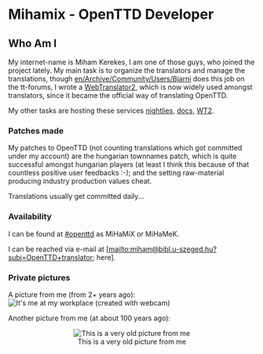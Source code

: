 =Mihamix - OpenTTD Developer=

== Who Am I ==
My internet-name is Miham Kerekes, I am one of those guys, who joined the project lately. My main task is to organize the translators and manage the translations, though [[en/Archive/Community/Users/Bjarni]] does this job on the tt-forums, I wrote a [http://translator2.openttd.org/ WebTranslator2], which is now widely used amongst translators, since it became the official way of translating OpenTTD.

My other tasks are hosting these services [http://nightly.openttd.org/ nightlies], [http://docs.openttd.org/ docs], [http://translator2.openttd.org WT2].

=== Patches made ===
My patches to OpenTTD (not counting translations which got committed under my account) are the hungarian townnames patch, which is quite successful amongst hungarian players (at least I think this because of that countless positive user feedbacks :-); and the setting raw-material producing industry production values cheat.

Translations usually get committed daily...

=== Availability ===
I can be found at [irc://irc.oftc.net/#openttd #openttd] as MiHaMiX or MiHaMeK.

I can be reached via e-mail at [mailto:&#x6d;&#105;&#x68;&#x61;&#109;&#x40;&#98;&#105;&#x62;&#108;&#46;&#117;&#x2d;&#115;&#x7a;&#x65;&#x67;&#101;&#x64;&#x2e;&#x68;&#x75;&#63;&#x73;&#x75;&#98;&#106;&#x3d;&#79;&#x70;&#x65;&#110;&#x54;&#x54;&#x44;&#x2b;&#116;&#x72;&#97;&#110;&#x73;&#108;&#97;&#116;&#x6f;&#x72;  here].

=== Private pictures ===
A picture from me (from 2+ years ago):[[File:en/Archive/Community/Users/Miham.jpeg|center|frame|It's me at my workplace (created with webcam)]]

Another picture from me (at about 100 years ago):
<center>[[File:en/Archive/Community/Users/Mihamix.jpeg|center|frame|This is a very old picture from me]]</center>